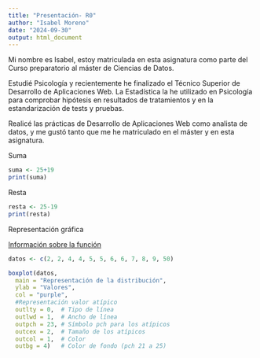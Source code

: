 ---
title: "Presentación- R0"
author: "Isabel Moreno"
date: "2024-09-30"
output: html_document
---

Mi nombre es Isabel, estoy matriculada en esta asignatura como parte del Curso preparatorio al máster de Ciencias de Datos.

Estudié Psicología y recientemente he finalizado el Técnico Superior de Desarrollo de Aplicaciones Web. La Estadística la he utilizado en Psicología para comprobar hipótesis en resultados de tratamientos y en la estandarización de tests y pruebas. 

Realicé las prácticas de Desarrollo de Aplicaciones Web como analista de datos, y me gustó tanto que me he matriculado en el máster y en esta asignatura.

Suma

``` {r echo=TRUE}
suma <- 25+19
print(suma)

```

Resta

``` {r echo=TRUE}
resta <- 25-19
print(resta)
```

Representación gráfica

[Información sobre la función](https://r-charts.com/es/distribucion/funcion-boxplot/)

```{r echo=TRUE}
datos <- c(2, 2, 4, 4, 5, 5, 6, 6, 7, 8, 9, 50)

boxplot(datos, 
  main = "Representación de la distribución", 
  ylab = "Valores", 
  col = "purple",
  #Representación valor atípico
  outlty = 0,  # Tipo de línea
  outlwd = 1,  # Ancho de línea
  outpch = 23, # Símbolo pch para los atípicos
  outcex = 2,  # Tamaño de los atípicos
  outcol = 1,  # Color
  outbg = 4)   # Color de fondo (pch 21 a 25)
```





